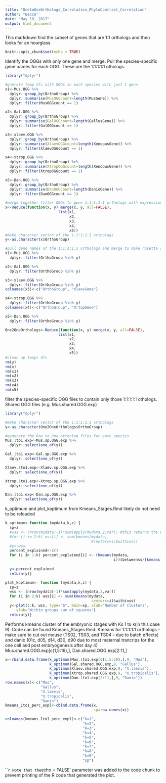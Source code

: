 ```yaml
---
title: "OnetoOneOrthologs_Correlation_PhyloContrast_Correlation"
author: "Becca"
date: "May 19, 2017"
output: html_document
---
```

This markdown find the subset of genes that are 1:1 orthologs and then looks for an hourglass
```r
knitr::opts_chunk$set(echo = TRUE)
```
Identify the OGGs with only one gene and merge. Pull the species-specific gene names for each OGG. These are the 1:1:1:1:1 othologs. 

```r
library("dplyr")

#gnerate temp dfs with OGGs in each species with just 1 gene
x1<-Mus.OGG %>%
  dplyr::group_by(OrthoGroup) %>% 
  dplyr::summarise(MusOGGcount=length(MusGene)) %>%  
  dplyr::filter(MusOGGcount == 1)

x2<-Gal.OGG %>%
  dplyr::group_by(OrthoGroup) %>% 
  dplyr::summarise(GalOGGcount=length(GallusGene)) %>% 
  dplyr::filter(GalOGGcount == 1)

x3<-xlaev.OGG %>%
  dplyr::group_by(OrthoGroup) %>% 
  dplyr::summarise(XlaevOGGcount=length(XenopusGene)) %>% 
  dplyr::filter(XlaevOGGcount == 1)

x4<-xtrop.OGG %>%
  dplyr::group_by(OrthoGroup) %>% 
  dplyr::summarise(XtropOGGcount=length(XenopusGene)) %>% 
  dplyr::filter(XtropOGGcount == 1)

x5<-Dan.OGG %>%
  dplyr::group_by(OrthoGroup) %>% 
  dplyr::summarise(DanOGGcount=length(DanioGene)) %>% 
  dplyr::filter(DanOGGcount == 1)

#merge together filter OGGs to gene 1:1:1:1:1 orthologs with expression data
x<-Reduce(function(x, y) merge(x, y, all=FALSE),
                        list(x1,
                             x2,
                             x3,
                             x4,
                             x5))
#make character vector of the 1:1:1:1:1 orthologs
y<-as.character(x$OrthoGroup)

#pull gene names of the 1:1:1:1:1 orthologs and merge to make rosetta stone
x1<-Mus.OGG %>%
  dplyr::filter(OrthoGroup %in% y)

x2<-Gal.OGG %>%
  dplyr::filter(OrthoGroup %in% y)

x3<-xlaev.OGG %>%
  dplyr::filter(OrthoGroup %in% y)
colnames(x3)<-c("OrthoGroup", "XlaevGene")

x4<-xtrop.OGG %>%
  dplyr::filter(OrthoGroup %in% y)
colnames(x4)<-c("OrthoGroup", "XrtopGene")

x5<-Dan.OGG %>%
  dplyr::filter(OrthoGroup %in% y)

One2OneOrthologs<-Reduce(function(x, y) merge(x, y, all=FALSE),
                        list(x1,
                             x2,
                             x3,
                             x4,
                             x5))
#clean up temps dfs
rm(y)
rm(x)
rm(x1)
rm(x2)
rm(x3)
rm(x4)
rm(x5)
```

filter the species-specific OGG files to contain only those 1:1:1:1:1 othologs. Shared OGG files (e.g. Mus.shared.OGG.exp)

```r
library("dplyr")

#make character vector of the 1:1:1:1:1 orthologs
y<-as.character(One2OneOrthologs$OrthoGroup)

#generate the One to One ortholog files for each species. 
Mus.1to1.exp<-Mus.sp.OGG.exp %>%
  dplyr::select(one_of(y))

Gal.1to1.exp<-Gal.sp.OGG.exp %>%
  dplyr::select(one_of(y))

Xlaev.1to1.exp<-Xlaev.sp.OGG.exp %>%
  dplyr::select(one_of(y))

Xtrop.1to1.exp<-Xtrop.sp.OGG.exp %>%
  dplyr::select(one_of(y))

Dan.1to1.exp<-Dan.sp.OGG.exp %>%
  dplyr::select(one_of(y))

```

k_optimum and plot_koptimum from Kmeans_Stages.Rmd likely do not need to be reloaded
```r
k_optimum<-function (mydata,k,z) {
  sp=z
  #wss <- (nrow(mydata)-1)*sum(apply(mydata,2,var)) #this returns the w/in ss
  #for (i in 2:k) wss[i] <- sum(kmeans(mydata,
                                       #centers=i)$withinss)
  #y<-wss
  percent_explained<-c()
  for (i in 1:k) percent_explained[i] <- (kmeans(mydata,
                                                 i))$betweenss/(kmeans(mydata, 
                                                                       i))$totss
  y<-percent_explained
  return(y)}

plot_koptimum<- function (mydata,k,z) {
  sp=z
  wss <- (nrow(mydata)-1)*sum(apply(mydata,2,var))
  for (i in 2:k) wss[i] <- sum(kmeans(mydata,
                                       centers=i)$withinss)
  y<-plot(1:k, wss, type="b", main=sp, xlab="Number of Clusters",
     ylab="Within groups sum of squares")
  return(y)}
```

Performs kmeans cluster of the embryonic stages with Ks 1 to k(in this case 9). Code can be found Kmeans_Stages.Rmd. 
Kmeans for 1:1:1:1:1 orthologs -- make sure to cut out mouse (TS02, TS03, and TS04 -- due to batch effects) and danio (01c, d05, d14, d30, d90 due to most maternal trancrips for the one cell and post embryogenesis after day 4) Mus.shared.OGG.exp[c(1,5:19),], Dan.shared.OGG.exp[2:11,]
```r
x<-rbind.data.frame(k_optimum(Mus.1to1.exp[c(1,5:19),],9, "Mus"),
                    k_optimum(Gal.shared.OGG.exp,9, "Gallus"),
                    k_optimum(Xlaev.shared.OGG.exp,9, "X.laevis"),
                    k_optimum(Xtrop.shared.OGG.exp,9, "X.tropicalis"),
                    k_optimum(Dan.1to1.exp[2:11,],9, "Danio"))
row.names(x)<-c("Mus", 
                "Gallus", 
                "X.laevis", 
                "X.tropicalis",
                "Danio")
kmeans_1to1_perc_expl<-cbind.data.frame(x,
                                        sp=row.names(x))

colnames(kmeans_1to1_perc_expl)<-c("k=1", 
                                   "k=2", 
                                   "k=3", 
                                   "k=4", 
                                   "k=5", 
                                   "k=6", 
                                   "k=7", 
                                   "k=8", 
                                   "k=9", 
                                   "sp")

```


```r

Note that the `echo = FALSE` parameter was added to the code chunk to prevent printing of the R code that generated the plot.
